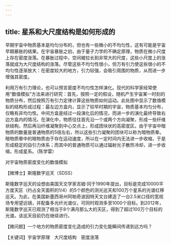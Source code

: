 ```yaml
---
---
---
```

title: 星系和大尺度结构是如何形成的
---




早期宇宙中物质基本是均匀分布的，但也有一些微小的不均匀性，这有可能是宇宙早期暴胀的结果。在宇宙暴胀之初，由于量子力学的不确定原理，物质在微小尺度上存在密度涨落。在暴胀过程中，空间被拉长到非常大的尺度，这些小尺度上的涨落就成为大尺度结构的涨落。尽管这些不均匀性很小，但万有引力使这些很小的不均匀性逐渐放大：在密度较大的地方，引力较强，会吸引周围的物质，从而进一步增强其密度。

利用万有引力理论，也可以预言密度不均匀性怎样演化。现代的科学家经常使用“数值模拟”方法来进行研究：首先，按照一定的假设，随机产生宇宙某一时刻的物质分布，然后按照万有引力定律计算这些物质如何运动。此处图中显示了数值模拟的结构形成过程：最左边方盒内，显示了较早时期的宇宙，物质基本均匀分布，仅略有非均匀性。中间方盒是经过一段演化后的情况，而进一步的演化最终导致右边方盒内的情况。在演化中，物质往往首先沿一个或两个方向凝聚，形成一些纤维状结构，然后再沿纤维凝聚到中心交点上，形成团块状的高密度区。由于宇宙中暗物质的数量是普通物质的5倍左右，所以这些引力凝聚的团块可以称为暗物质晕。暗物质晕中的暗物质由于存在运动速度，所以在一定时间内无法进一步收缩，于是形成稳定的自引力体系；而其中的普通物质可以通过辐射光子散热冷却，进一步收缩，形成星系。（陈学雷）

对宇宙物质密度变化的数值模拟





【微博士】斯隆数字巡天（SDSS）

斯隆数字巡天的设想由美国天文学家吉姆·冈于1990年提出，目标是完成10000平方度天区（约占全天面积的1/4）的5个颜色的测光巡天和100万个星系的光谱红移巡天。为此，在美国新墨西哥州阿帕奇波因特天文台建造了一台2.5米口径的宽视场专用望远镜，并配备多光纤光谱仪，可同时观测多至1000个目标。到2012年，斯隆数字巡天已观测了相当于8个满月那么大的天区，得到了超过100万个目标的光谱。该巡天目前仍在继续进行。

【微问题】一个地方的物质密度变化造成的引力变化能瞬间传递到远方吗？

【关键词】宇宙学原理　大尺度结构　密度涨落